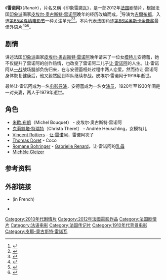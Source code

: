 {{Infobox film
| name           = Renoir
| image          = Renoir poster.jpg
| caption        = 法国海报
| director       = [[吉爾布都|吉爾布都]]
| producer       = 
| writer         = [[Jérome_Tonnerre|Jérome Tonnerre]]<br />[[米歇爾‧斯平諾莎|米歇爾‧斯平諾莎]]<br />[[吉爾布都|吉爾布都]]
| starring       = [[Michel_Bouquet|Michel Bouquet]]<br />[[Christa_Theret|Christa Theret]]<br />[[Vincent_Rottiers|Vincent Rottiers]]<br />[[Thomas_Doret|Thomas Doret]]
| music          = [[亚历山大·德斯普拉|亞歷山大·戴斯培]]
| cinematography = [[李屏賓|李屏賓]]
| editing        = [[Yannick_Kergoat|Yannick Kergoat]]
| distributor    = [[Mars_Films|Mars Films]]<br />[[Samuel_Goldwin|Samuel Goldwin]]
| released       = {{Film date|2012|5|25|[[第65届戛纳电影节|戛纳]]}}
| runtime        = 111 分钟<ref name="hollywoodreporter">{{cite web|url=http://www.hollywoodreporter.com/review/renoir-film-review-331147|title=Renoir: Film Review|accessdate=2013-03-26|work=Hollywood Reporter|archive-date=2013-05-17|archive-url=https://web.archive.org/web/20130517140223/http://www.hollywoodreporter.com/review/renoir-film-review-331147|dead-url=no}}</ref>
| country        = 法国
| language       = 法语
| budget         = 
}}

《'''雷诺阿'''》（''Renoir''），片名又稱《印象雷諾瓦》，是一部2012年[[法国|法国]]剧情片，根据法国[[印象派|印象派]]画家[[皮埃尔·奥古斯特·雷诺阿|皮埃尔·奥古斯特·雷诺阿]]晚年的经历改编而成。<ref name="theupcoming">{{cite web|url=http://www.theupcoming.co.uk/2013/03/04/film-review-renoir/|title=Film review: Renoir|accessdate=2013-03-26|work=The Upcoming|archive-date=2016-03-04|archive-url=https://web.archive.org/web/20160304032151/http://www.theupcoming.co.uk/2013/03/04/film-review-renoir/|dead-url=no}}</ref>导演为[[吉爾布都|吉爾布都]]，入选[[第65届戛纳电影节|第65届戛纳电影节]]一种关注单元<ref name="Official Selection">{{cite web |url=http://www.festival-cannes.fr/en/article/58878.html |title=2012 Official Selection |accessdate=2012-05-20 |work=Cannes |archive-date=2018-12-25 |archive-url=https://web.archive.org/web/20181225045132/http://www.festival-cannes.com/en/article/58878.html%20 |dead-url=no }}</ref><ref name="guardian">{{cite web |url=http://www.guardian.co.uk/film/2012/apr/30/cannes-2012-seven-films-lineup |title=Cannes 2012: seven films join the lineup |accessdate=2012-05-20 |work=The Guardian |archive-date=2012-05-12 |archive-url=https://web.archive.org/web/20120512055256/http://www.guardian.co.uk/film/2012/apr/30/cannes-2012-seven-films-lineup |dead-url=no }}</ref>。本片代表法国角逐[[第86届奥斯卡金像奖|第86届奥斯卡金像奖]]最佳外语片<ref name="France">{{cite web |url=http://www.lexpress.fr/culture/cinema/renoir-representera-la-france-aux-oscars-2014_1282079.html |title=Renoir représentera la France aux Oscars 2014 |accessdate=2013-09-16 |work=L'Express |archive-date=2013-09-17 |archive-url=https://web.archive.org/web/20130917025157/http://www.lexpress.fr/culture/cinema/renoir-representera-la-france-aux-oscars-2014_1282079.html |dead-url=yes }}</ref><ref name="HWR">{{cite web |url=http://www.hollywoodreporter.com/news/oscars-france-nominates-renoir-foreign-629841 |title=Oscars: France Nominates 'Renoir' in Foreign Language Category |accessdate=2013-09-16 |work=Hollywood Reporter |archive-date=2013-09-21 |archive-url=https://web.archive.org/web/20130921092651/http://www.hollywoodreporter.com/news/oscars-france-nominates-renoir-foreign-629841 |dead-url=no }}</ref><ref name="Guardian">{{cite web |url=http://www.theguardian.com/film/2013/sep/16/renoir-biopic-oscars-submission |title=Renoir biopic to be France's official Oscars submission |accessdate=2013-09-17 |work=The Guardian |archive-date=2013-09-17 |archive-url=https://web.archive.org/web/20130917120327/http://www.theguardian.com/film/2013/sep/16/renoir-biopic-oscars-submission |dead-url=no }}</ref>。

==剧情==
讲述法国[[印象派|印象派]]画家[[皮埃尔·奥古斯特·雷诺阿|皮埃尔·奥古斯特·雷诺阿]]晚年请来了一位女[[模特儿|模特儿]]安德蕾，她不仅提升了雷诺阿的创作热情，也改变了雷诺阿二儿子[[让·雷诺阿|让·雷诺阿]]的人生。让·雷诺阿从[[一战|一战]]战场腿部负伤归来，在与安德蕾相处过程中两人恋爱。然而待让·雷诺阿身体恢复健康后，他又毅然回到军队继续参战。皮埃尔·雷诺阿于1919年逝世。

最终让·雷诺阿成为一名[[电影导演|电影导演]]，安德蕾成为一名女[[演员|演员]]，1920年至1930年间是一对夫妻，两人于1979年逝世。

==角色==
* [[米歇․布凱|米歇․布凱]]（Michel Bouquet） - 皮埃尔·奥古斯特·雷诺阿
* [[克莉絲塔·特瑞特|克莉絲塔·特瑞特]]（Christa Theret） - Andrée Heuschling，女模特儿
* [[Vincent_Rottiers|Vincent Rottiers]] - [[让·雷诺阿|让·雷诺阿]]，雷诺阿次子
* [[Thomas_Doret|Thomas Doret]] - Coco
* [[Romane_Bohringer|Romane Bohringer]] - [[Gabrielle_Renard|Gabrielle Renard]]，让·雷诺阿的[[乳母|乳母]]
* [[Michèle_Gleizer|Michèle Gleizer]]

==参考资料==
{{reflist}}

==外部链接==
* {{official|http://renoir-lefilm.com/}} (in French)
* {{IMDb title|2150332|Renoir}}

{{DEFAULTSORT:Renoir}}
[[Category:2010年代剧情片|Category:2010年代剧情片]]
[[Category:2012年法國電影作品|Category:2012年法國電影作品]]
[[Category:法国剧情片|Category:法国剧情片]]
[[Category:法语电影|Category:法语电影]]
[[Category:法国传记片|Category:法国传记片]]
[[Category:1910年代背景电影|Category:1910年代背景电影]]
[[Category:皮耶-奧古斯特·雷諾瓦|Category:皮耶-奧古斯特·雷諾瓦]]